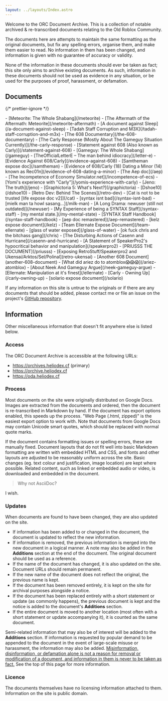 ```yaml
---
layout: ../layouts/Index.astro
---
```


Welcome to the ORC Document Archive. This is a collection of notable archived & re-transcribed documents relating to the Old Roblox Community.

The documents here are attempts to maintain the same formatting as the original documents, but fix any spelling errors, organise them, and make them easier to read. No information in them has been changed, and information is given with no guarantee of accuracy or validity.

None of the information in these documents should ever be taken as fact; this site only aims to archive existing documents. As such, information in these documents should not be used as evidence in any situation, or be used for the purposes of proof, harassment, or defamation.

## Documents

{/* prettier-ignore */}
<div id="docs">
	- [Meteorite: The Whole Shabang](/meteorite)
	- [The Aftermath of the Aftermath: Meteorite](/meteorite-aftermath)
	- [A document against Sleep](/a-document-against-sleep)
	- [Tadah Staff Corruption and M3X](/tadah-staff-corruption-and-m3x)
	- [The 608 Documentary](/the-608-documentary)
	- [The Carly Response (Mostly About The Gameguy Situation Currently)](/the-carly-response)
	- [Statement against 608 (Also known as Carly)](/statement-against-608)
	- [Gameguy: The Whole Shabang](/gameguy)
	- [TheOfficialLetterE &ndash; The man behind idiocracy](/letter-e)
	- [Evidence Against 608/Carly](/evidence-against-608)
	- [Samtheman expose doc](/samtheman)
	- [Evidence of 608/Carly (18) Dating a Minor (14) known as Rec01n](/evidence-of-608-dating-a-minor)
	- [The Aep doc](/aep)
	- [The Incompetence of Economy Simulator.net](/incompetence-of-ecs)
	- [Yomi's experience with "Carly"](/yomis-experience-with-carly)
	- [Jeno: The truth](/jeno)
	- [Graphictoria 5: What's Next?](/graphictoria)
	- [Dshoe10](/dshoe10)
	- [Retro Dev: Behind The Scenes](/retro-dev)
	- [Cat is not to be trusted [life expose doc v2]](/cat)
	- [syntax isnt bad](/syntax-isnt-bad)
	- [mielk man ta howl sasang...](/milk-man)
	- [A Long Drama: newuser (still not outdated)](/newuser)
	- [My Experience of being a SYNTAX Staff](/syntax-staff)
	- [my mental state.](/my-mental-state)
	- [SYNTAX Staff Handbook](/syntax-staff-handbook)
	- [aep doc remastered](/aep-remastered)
	- [kelz expose document](/kelz)
	- [Team Ellernate Expose Document](/team-ellernate)
	- [glass of water exposed](/glass-of-water)
	- [ok fuck chris and the bitchass gang](/chris)
	- [The Disturbing Actions of Casenn and Hurricane](/casenn-and-hurricane)
	- [A Statement of SpeakerPro2's hypocritical behavior and manipulation](/speakerpro2)
	- [PRIUSSS THE DOCUMENT](/priusss)
	- [Exposing RetroStuff/Speakerpro2 and Ukensai/Arktos/Sel/Polinal](retro-ukensai)
	- [Another 608 Document](another-608-document)
	- [What did ariez do to atomblox😱😱😱](/ariez-atomblox)
	- [About Neek And Gameguy Argue](/neek-gameguy-argue)
	- [Ellernate: Manipulation at it's finest](/ellernate)
	- [Carly - Owning Up](/carly-owning-up)
	- [solario expose document](/solario)
</div>

If any information on this site is untrue to the originals or if there are any documents that should be added, please contact me or file an issue on the project's [GitHub repository](https://github.com/Heliodex/orchives).

## Information

Other miscellaneous information that doesn't fit anywhere else is listed below.

### Access

The ORC Document Archive is accessible at the following URLs:

-   https://orchives.heliodex.cf (primary)
-   https://orchive.heliodex.cf
-   https://oda.heliodex.cf

### Process

Most documents on the site were originally distributed on Google Docs. Images are extracted from the documents and ordered, then the document is re-transcribed in Markdown by hand. If the document has export options enabled, this speeds up the process. "Web Page (.html, zipped)" is the easiest export option to work with. Note that documents from Google Docs may contain Unicode smart quotes, which should be replaced with normal quote marks.

If the document contains formatting issues or spelling errors, these are manually fixed. Document layouts that do not fit well into basic Markdown formatting are written with embedded HTML and CSS, and fonts and other layouts are adjusted to be reasonably uniform across the site. Basic changes (eg. text colour and justification, image location) are kept where possible. Related content, such as linked or embedded audio or video, is downloaded and embedded in the document.

> Why not AsciiDoc?

I wish.

### Updates

When documents are found to have been changed, they are also updated on the site.

-   If information has been added to or changed in the document, the document is updated to reflect the new information.
-   If information is removed, the previous information is merged into the new document in a logical manner. A note may also be added in the **Additions** section at the end of the document. The original document should be used as a reference.
-   If the name of the document has changed, it is also updated on the site. Document URLs should remain permanent.
-   If the new name of the document does not reflect the original, the previous name is kept.
-   If the document has been removed entirely, it is kept on the site for archival purposes alongside a notice.
-   If the document has been replaced entirely with a short statement or update (as commonly happens), the previous document is kept and the notice is added to the document's **Additions** section.
-   If the entire document is moved to another location (most often with a short statement or update accompanying it), it is counted as the same document.

Semi-related information that may also be of interest will be added to the **Additions** section. If information is requested by popular demand to be appended to the document in the event of large-scale misuse or harassment, the information may also be added. <ins>Misinformation, disinformation, or defamation alone is not a reason for removal or modification of a document, and information in them is never to be taken as fact.</ins> See the top of this page for more information.

### Licence

The documents themselves have no licensing information attached to them. Information on the site is public domain.
